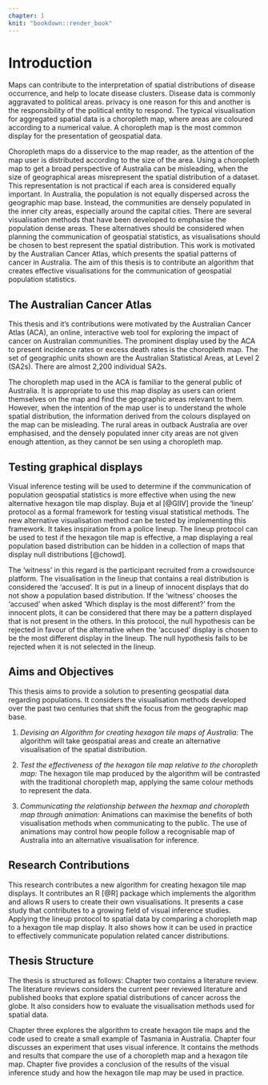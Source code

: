 ```yaml
---
chapter: 1
knit: "bookdown::render_book"
---
```



# Introduction {#ch:intro}

Maps can contribute to the interpretation of spatial distributions of disease occurrence, and help to locate disease clusters. Disease data is commonly aggravated to political areas. privacy is one reason for this and another is the responsibility of the political entity to respond. The typical visualisation for aggregated spatial data is a choropleth map, where areas are coloured according to a numerical value. A choropleth map is the most common display for the presentation of geospatial data.

Choropleth maps do a disservice to the map reader, as the attention of the map user is distributed according to the size of the area. Using a choropleth map to get a broad perspective of Australia can be misleading, when the size of geographical areas misrepresent the spatial distribution of a dataset. This representation is not practical if each area is considered equally important. In Australia, the population is not equally dispersed across the geographic map base. 
Instead, the communities are densely populated in the inner city areas, especially around the capital cities. There are several visualisation methods that have been developed to emphasise the population dense areas. These alternatives should be considered when planning the communication of geospatial statistics, as visualisations should be chosen to best represent the spatial distribution. This work is motivated by the Australian Cancer Atlas, which presents the spatial patterns of cancer in Australia. The aim of this thesis is to contribute an algorithm that creates effective visualisations for the communication of geospatial population statistics.


## The Australian Cancer Atlas

This thesis and it's contributions were motivated by the Australian Cancer Atlas (ACA), an online, interactive web tool for exploring the impact of cancer on Australian communities. The prominent display used by the ACA to present incidence rates or excess death rates is the choropleth map. The set of geographic units shown are the Australian Statistical Areas, at Level 2 (SA2s). There are almost 2,200 individual SA2s.

The choropleth map used in the ACA is familiar to the general public of Australia. It is appropriate to use this map display as users can orient themselves on the map and find the geographic areas relevant to them.
However, when the intention of the map user is to understand the whole spatial distribution, the information derived from the colours displayed on the map can be misleading.
The rural areas in outback Australia are over emphasised, and the densely populated inner city areas are not given enough attention, as they cannot be sen using a choropleth map.

## Testing graphical displays

Visual inference testing will be used to determine if the communication of population geospatial statistics is more effective when using the new alternative hexagon tile map display.
Buja et al [@GIIV] provide the 'lineup' protocol as a formal framework for testing visual statistical methods. The new alternative visualisation method can be tested by implementing this framework.
It takes inspiration from a police lineup.
The lineup protocol can be used to test if the hexagon tile map is effective, a map displaying a real population based distribution can be hidden in a collection of maps that display null distributions [@chowd]. 

The 'witness' in this regard is the participant recruited from a crowdsource platform.
The visualisation in the lineup that contains a real distribution is considered the 'accused'.
It is put in a lineup of innocent displays that do not show a population based distribution.
If the 'witness' chooses the 'accused' when asked 'Which display is the most different?' from the innocent plots, it can be considered that there may be a pattern displayed that is not present in the others. 
In this protocol, the null hypothesis can be rejected in favour of the alternative when the 'accused' display is chosen to be the most different display in the lineup. The null hypothesis fails to be rejected when it is not selected in the lineup.



## Aims and Objectives {#sec:aims}

This thesis aims to provide a solution to presenting geospatial data regarding populations. 
It considers the visualisation methods developed over the past two centuries that shift the focus from the geographic map base.

1. *Devising an Algorithm for creating hexagon tile maps of Australia:* The algorithm will take geospatial areas and create an alternative visualisation of the spatial distribution.

2. *Test the effectiveness of the hexagon tile map relative to the choropleth map:* The hexagon tile map produced by the algorithm will be contrasted with the traditional choropleth map, applying the same colour methods to represent the data. 

3. *Communicating the relationship between the hexmap and choropleth map through animation:* Animations can maximise the benefits of both visualisation methods when communicating to the public. The use of animations may control how people follow a recognisable map of Australia into an alternative visualisation for inference. 

## Research Contributions

This research contributes a new algorithm for creating hexagon tile map displays. It contributes an R [@R] package which implements the algorithm and allows R users to create their own visualisations.
It presents a case study that contributes to a growing field of visual inference studies. Applying the lineup protocol to spatial data by comparing a choropleth map to a hexagon tile map display.
It also shows how it can be used in practice to effectively communicate population related cancer distributions.


## Thesis Structure

The thesis is structured as follows: Chapter two contains a literature review. 
The literature reviews considers the current peer reviewed literature and published books that explore spatial distributions of cancer across the globe.
It also considers how to evaluate the visualisation methods used for spatial data.

Chapter three explores the algorithm to create hexagon tile maps and the code used to create a small example of Tasmania in Australia.
Chapter four discusses an experiment that uses visual inference. It contains the methods and results that compare the use of a choropleth map and a hexagon tile map.
Chapter five provides a conclusion of the results of the visual inference study and how the hexagon tile map may be used in practice.
